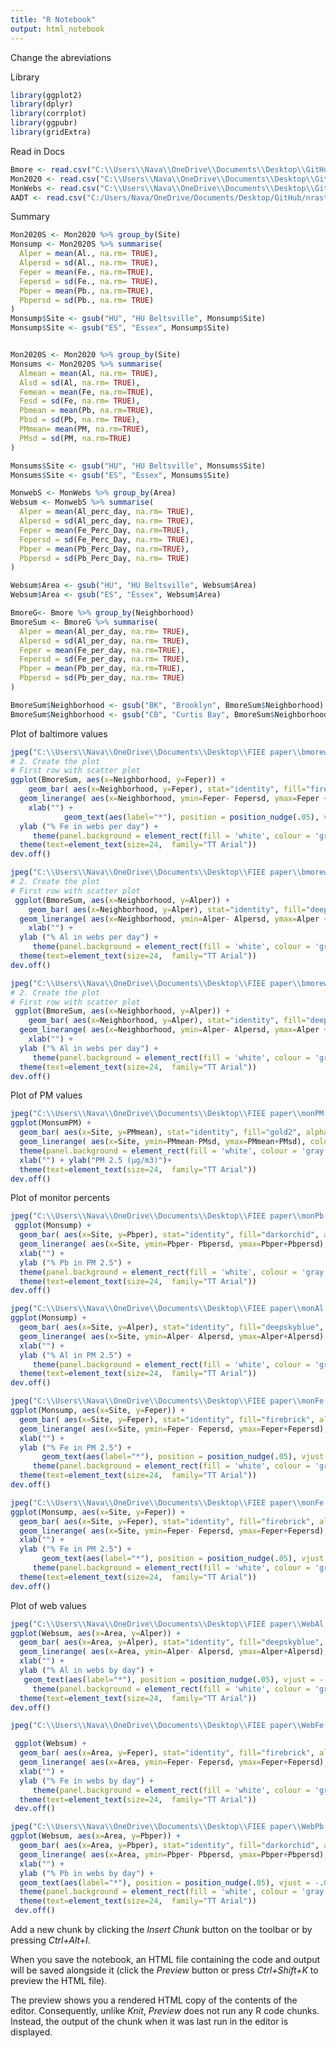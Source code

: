 ---
title: "R Notebook"
output: html_notebook
---


Change the abreviations



Library 
```{r}
library(ggplot2)
library(dplyr)
library(corrplot)
library(ggpubr)
library(gridExtra)
```

Read in Docs
```{r}
Bmore <- read.csv("C:\\Users\\Nava\\OneDrive\\Documents\\Desktop\\GitHub\\nrastegthesis\\R2_Recalculate.csv")
Mon2020 <- read.csv("C:\\Users\\Nava\\OneDrive\\Documents\\Desktop\\GitHub\\nrastegthesis\\Monitor_2020.csv")
MonWebs <- read.csv("C:\\Users\\Nava\\OneDrive\\Documents\\Desktop\\GitHub\\nrastegthesis\\Air_Mon_Recalculate.csv")
AADT <- read.csv("C:/Users/Nava/OneDrive/Documents/Desktop/GitHub/nrastegthesis/AADT_INF_STA.csv")
```

Summary

```{r}
Mon2020S <- Mon2020 %>% group_by(Site)
Monsump <- Mon2020S %>% summarise(
  Alper = mean(Al., na.rm= TRUE),
  Alpersd = sd(Al., na.rm= TRUE),
  Feper = mean(Fe., na.rm=TRUE),
  Fepersd = sd(Fe., na.rm= TRUE),
  Pbper = mean(Pb., na.rm=TRUE),
  Pbpersd = sd(Pb., na.rm= TRUE)
)
Monsump$Site <- gsub("HU", "HU Beltsville", Monsump$Site)
Monsump$Site <- gsub("ES", "Essex", Monsump$Site)


Mon2020S <- Mon2020 %>% group_by(Site)
Monsums <- Mon2020S %>% summarise(
  Almean = mean(Al, na.rm= TRUE),
  Alsd = sd(Al, na.rm= TRUE),
  Femean = mean(Fe, na.rm=TRUE),
  Fesd = sd(Fe, na.rm= TRUE),
  Pbmean = mean(Pb, na.rm=TRUE),
  Pbsd = sd(Pb, na.rm= TRUE),
  PMmean= mean(PM, na.rm=TRUE),
  PMsd = sd(PM, na.rm=TRUE)
)

Monsums$Site <- gsub("HU", "HU Beltsville", Monsums$Site)
Monsums$Site <- gsub("ES", "Essex", Monsums$Site)

MonwebS <- MonWebs %>% group_by(Area)
Websum <- MonwebS %>% summarise(
  Alper = mean(Al_perc_day, na.rm= TRUE),
  Alpersd = sd(Al_perc_day, na.rm= TRUE),
  Feper = mean(Fe_Perc_Day, na.rm=TRUE),
  Fepersd = sd(Fe_Perc_Day, na.rm= TRUE),
  Pbper = mean(Pb_Perc_Day, na.rm=TRUE),
  Pbpersd = sd(Pb_Perc_Day, na.rm= TRUE)
)

Websum$Area <- gsub("HU", "HU Beltsville", Websum$Area)
Websum$Area <- gsub("ES", "Essex", Websum$Area)

```


```{r}
BmoreG<- Bmore %>% group_by(Neighborhood)
BmoreSum <- BmoreG %>% summarise(
  Alper = mean(Al_per_day, na.rm= TRUE),
  Alpersd = sd(Al_per_day, na.rm= TRUE),
  Feper = mean(Fe_per_day, na.rm=TRUE),
  Fepersd = sd(Fe_per_day, na.rm= TRUE),
  Pbper = mean(Pb_per_day, na.rm=TRUE),
  Pbpersd = sd(Pb_per_day, na.rm= TRUE)
)

BmoreSum$Neighborhood <- gsub("BK", "Brooklyn", BmoreSum$Neighborhood)
BmoreSum$Neighborhood <- gsub("CB", "Curtis Bay", BmoreSum$Neighborhood)
```

Plot of baltimore values 
```{r}
jpeg("C:\\Users\\Nava\\OneDrive\\Documents\\Desktop\\FIEE paper\\bmorewebsfe.jpg", width = 1000, height = 600)
# 2. Create the plot
# First row with scatter plot
ggplot(BmoreSum, aes(x=Neighborhood, y=Feper)) +
    geom_bar( aes(x=Neighborhood, y=Feper), stat="identity", fill="firebrick", alpha=1) +
  geom_linerange( aes(x=Neighborhood, ymin=Feper- Fepersd, ymax=Feper + Fepersd), colour="springgreen3", alpha=1, size=1.3)+
    xlab("") +
            geom_text(aes(label="*"), position = position_nudge(.05), vjust = -.05, size=15)+
  ylab ("% Fe in webs per day") +
     theme(panel.background = element_rect(fill = 'white', colour = 'gray')) + 
  theme(text=element_text(size=24,  family="TT Arial"))
dev.off()
```
```{r}
jpeg("C:\\Users\\Nava\\OneDrive\\Documents\\Desktop\\FIEE paper\\bmorewebsal.jpg", width = 1000, height = 600)
# 2. Create the plot
# First row with scatter plot
 ggplot(BmoreSum, aes(x=Neighborhood, y=Alper)) +
    geom_bar( aes(x=Neighborhood, y=Alper), stat="identity", fill="deepskyblue", alpha=1) +
  geom_linerange( aes(x=Neighborhood, ymin=Alper- Alpersd, ymax=Alper + Alpersd), colour="orange", alpha=1, size=1.3) +
    xlab("") +
  ylab ("% Al in webs per day") +
     theme(panel.background = element_rect(fill = 'white', colour = 'gray')) + 
  theme(text=element_text(size=24,  family="TT Arial"))
dev.off()
```
```{r}
jpeg("C:\\Users\\Nava\\OneDrive\\Documents\\Desktop\\FIEE paper\\bmorewebsal.jpg", width = 1000, height = 600)
# 2. Create the plot
# First row with scatter plot
 ggplot(BmoreSum, aes(x=Neighborhood, y=Alper)) +
    geom_bar( aes(x=Neighborhood, y=Alper), stat="identity", fill="deepskyblue", alpha=1) +
  geom_linerange( aes(x=Neighborhood, ymin=Alper- Alpersd, ymax=Alper + Alpersd), colour="orange", alpha=1, size=1.3) +
    xlab("") +
  ylab ("% Al in webs per day") +
     theme(panel.background = element_rect(fill = 'white', colour = 'gray')) + 
  theme(text=element_text(size=24,  family="TT Arial"))
dev.off()

```

Plot of PM values 
```{r}
jpeg("C:\\Users\\Nava\\OneDrive\\Documents\\Desktop\\FIEE paper\\monPM.jpg", width = 1000, height = 600)
ggplot(MonsumPM) +
  geom_bar( aes(x=Site, y=PMmean), stat="identity", fill="gold2", alpha=1) +
  geom_linerange( aes(x=Site, ymin=PMmean-PMsd, ymax=PMmean+PMsd), colour="black", alpha=1, size=1.3)+
  theme(panel.background = element_rect(fill = 'white', colour = 'gray'))+ 
  xlab("") + ylab("PM 2.5 (µg/m3)")+
  theme(text=element_text(size=24,  family="TT Arial"))
dev.off()
```
Plot of monitor percents
```{r}
jpeg("C:\\Users\\Nava\\OneDrive\\Documents\\Desktop\\FIEE paper\\monPb.jpg", width = 1000, height = 600)
 ggplot(Monsump) +
  geom_bar( aes(x=Site, y=Pbper), stat="identity", fill="darkorchid", alpha=1) +
  geom_linerange( aes(x=Site, ymin=Pbper- Pbpersd, ymax=Pbper+Pbpersd), colour="deeppink", alpha=1, size=1.3)+
  xlab("") +
  ylab ("% Pb in PM 2.5") +
  theme(panel.background = element_rect(fill = 'white', colour = 'gray'))+ 
  theme(text=element_text(size=24,  family="TT Arial"))
dev.off()
```
```{r}
jpeg("C:\\Users\\Nava\\OneDrive\\Documents\\Desktop\\FIEE paper\\monAl.jpg", width = 1000, height = 600)
ggplot(Monsump) +
  geom_bar( aes(x=Site, y=Alper), stat="identity", fill="deepskyblue", alpha=1) +
  geom_linerange( aes(x=Site, ymin=Alper- Alpersd, ymax=Alper+Alpersd), colour="orange", alpha=1, size=1.3)+
  xlab("") +
  ylab ("% Al in PM 2.5") +
     theme(panel.background = element_rect(fill = 'white', colour = 'gray'))+ 
  theme(text=element_text(size=24,  family="TT Arial"))
dev.off()
```

```{r}
jpeg("C:\\Users\\Nava\\OneDrive\\Documents\\Desktop\\FIEE paper\\monFe.jpg", width = 1000, height = 600)
ggplot(Monsump, aes(x=Site, y=Feper)) +
  geom_bar( aes(x=Site, y=Feper), stat="identity", fill="firebrick", alpha=1) +
  geom_linerange( aes(x=Site, ymin=Feper- Fepersd, ymax=Feper+Fepersd), colour="springgreen3", alpha=1, size=1.3) +
  xlab("") +
  ylab ("% Fe in PM 2.5") +
       geom_text(aes(label="*"), position = position_nudge(.05), vjust = -.05, size=15)+
     theme(panel.background = element_rect(fill = 'white', colour = 'gray'))+ 
  theme(text=element_text(size=24,  family="TT Arial"))
dev.off()
```

```{r}
jpeg("C:\\Users\\Nava\\OneDrive\\Documents\\Desktop\\FIEE paper\\monFe.jpg", width = 1000, height = 600)
ggplot(Monsump, aes(x=Site, y=Feper)) +
  geom_bar( aes(x=Site, y=Feper), stat="identity", fill="firebrick", alpha=1) +
  geom_linerange( aes(x=Site, ymin=Feper- Fepersd, ymax=Feper+Fepersd), colour="springgreen3", alpha=1, size=1.3) +
  xlab("") +
  ylab ("% Fe in PM 2.5") +
       geom_text(aes(label="*"), position = position_nudge(.05), vjust = -.05, size=15)+
     theme(panel.background = element_rect(fill = 'white', colour = 'gray'))+ 
  theme(text=element_text(size=24,  family="TT Arial"))
dev.off()
```

Plot of web values
```{r}
jpeg("C:\\Users\\Nava\\OneDrive\\Documents\\Desktop\\FIEE paper\\WebAl.jpg", width = 1000, height = 600)
ggplot(Websum, aes(x=Area, y=Alper)) +
  geom_bar( aes(x=Area, y=Alper), stat="identity", fill="deepskyblue", alpha=1) +
  geom_linerange( aes(x=Area, ymin=Alper- Alpersd, ymax=Alper+Alpersd), colour="orange", alpha=1, size=1.3) +
  xlab("") +
  ylab ("% Al in webs by day") +
   geom_text(aes(label="*"), position = position_nudge(.05), vjust = -.05, size=15)+
     theme(panel.background = element_rect(fill = 'white', colour = 'gray'))+ 
  theme(text=element_text(size=24,  family="TT Arial"))
dev.off()
```

```{r}
jpeg("C:\\Users\\Nava\\OneDrive\\Documents\\Desktop\\FIEE paper\\WebFe.jpg", width = 1000, height = 600)

 ggplot(Websum) +
  geom_bar( aes(x=Area, y=Feper), stat="identity", fill="firebrick", alpha=1) +
  geom_linerange( aes(x=Area, ymin=Feper- Fepersd, ymax=Feper+Fepersd), colour="springgreen3", alpha=1, size=1.3) +
  xlab("") +
  ylab ("% Fe in webs by day") +
     theme(panel.background = element_rect(fill = 'white', colour = 'gray'))+ 
  theme(text=element_text(size=24,  family="TT Arial"))
 dev.off()

```

```{r}
jpeg("C:\\Users\\Nava\\OneDrive\\Documents\\Desktop\\FIEE paper\\WebPb.jpg", width = 1000, height = 600)
ggplot(Websum, aes(x=Area, y=Pbper)) +
  geom_bar( aes(x=Area, y=Pbper), stat="identity", fill="darkorchid", alpha=1) +
  geom_linerange( aes(x=Area, ymin=Pbper- Pbpersd, ymax=Pbper+Pbpersd), colour="deeppink", alpha=1, size=1.3) +
  xlab("") +
  ylab ("% Pb in webs by day") +
  geom_text(aes(label="*"), position = position_nudge(.05), vjust = -.05, size=15)+
  theme(panel.background = element_rect(fill = 'white', colour = 'gray'))+ 
  theme(text=element_text(size=24,  family="TT Arial"))
 dev.off()

```




Add a new chunk by clicking the *Insert Chunk* button on the toolbar or by pressing *Ctrl+Alt+I*.

When you save the notebook, an HTML file containing the code and output will be saved alongside it (click the *Preview* button or press *Ctrl+Shift+K* to preview the HTML file).

The preview shows you a rendered HTML copy of the contents of the editor. Consequently, unlike *Knit*, *Preview* does not run any R code chunks. Instead, the output of the chunk when it was last run in the editor is displayed.
